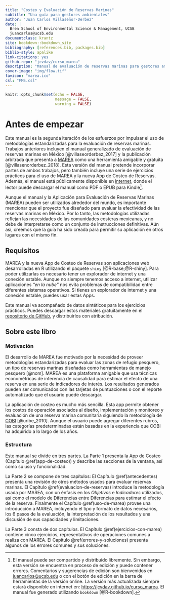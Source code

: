 ```yaml
---
title: "Costeo y Evaluación de Reservas Marinas"
subtitle: "Una guía para gestores ambientales"
author: "Juan Carlos Villaseñor-Derbez"
date: |
  Bren School of Environmental Science & Management, UCSB
  juancarlos@ucsb.edu
documentclass: krantz
site: bookdown::bookdown_site
bibliography: [references.bib, packages.bib]
biblio-style: apalike
link-citations: yes
github-repo: "jcvdav/curso_marea"
description: "Manual de evaluación de reservas marinas para gestores ambientales."
cover-image: "img/flow.tif"
favicon: "marea.ico"
csl: "FMS.csl"
---
```


```r
knitr::opts_chunk$set(echo = FALSE,
                      message = FALSE,
                      warning = FALSE)
```


# Antes de empezar {-}

Este manual es la segunda iteración de los esfuerzos por impulsar el uso de metodologías estandarizadas para la evaluación de reservas marinas. Trabajos anteriores incluyen el manual generalizado de evaluación de reservas marinas en México [@villaseorderbez_2017] y la publicación arbitrada que presenta a [MAREA](https://turfeffect.shinyapps.io/marea/) como una herramienta amigable y gratuita [@villasenorderbez_2018]. Esta versión del manual pretende incorporar partes de ambos trabajos, pero también incluye una serie de ejercicios prácticos para el uso de MAREA y la nueva App de Costeo de Reservas. Además, el manual está públicamente disponible en [internet](https://jcvdav.github.io/curso_marea/), donde el lector puede descargar el manual como PDF o EPUB para Kindle[^*].

[^*]: El manual puede ser compartido y distribuido libremente. Sin embargo, esta versión se encuentra en proceso de edición y puede contener errores. Comentarios y sugerencias de edición son bienvenidos en [juancarlos@ucsb.edu](juancarlos@ucsb.edu) o con el botón de edición en la barra de herramientas de la versión online. La versión más actualizada siempre estará disponible en internet en:  [https://jcvdav.github.io/curso_marea](https://jcvdav.github.io/curso_marea). El manual fue generado utilizando `bookdown` [@R-bookdown].

Aunque el manual y la Aplicación para Evaluación de Reservas Marinas (MAREA) pueden ser utilizados alrededor del mundo, es importante mencionar que el proyecto fue diseñado para evaluar la efectividad de las reservas marinas en México. Por lo tanto, las metodologías utilizadas reflejan las necesidades de las comunidades costeras mexicanas, y no debe de interpretarse como un conjunto de instrucciones definitivas. Aún así, creemos que la guía ha sido creada para permitir su aplicación en otros lugares con el mismo fin.

## Requisitos

MAREA y la nueva App de Costeo de Reservas son aplicaciones web desarrolladas en R utilizando el paquete `shiny` [@R-base;@R-shiny]. Para poder utilizarlas es necesario tener un explorador de internet y una conexión estable. Aunque no siempre tenemos acceso a internet, utilizar aplicaciones *"en la nube"* nos evita problemas de compatibilidad entre diferentes sistemas operativos. Si tienes un explorador de internet y una conexión estable, puedes usar estas Apps.

Este manual va acompañado de datos sintéticos para los ejercicios prácticos. Puedes descargar estos materiales gratuitamente en el [repositorio de GitHub](https://github.com/jcvdav/curso_marea_datos), y distribuirlos con atribución.

## Sobre este libro

### Motivación

El desarrollo de MAREA fue motivado por la necesidad de proveer metodologías estandarizadas para evaluar las zonas de refugio pesquero, un tipo de reservas marinas diseñadas como herramientas de manejo pesquero [@nom]. MAREA es una plataforma amigable que usa técnicas econométricas de inferencia de causalidad para estimar el efecto de una reserva en una serie de indicadores de interés. Los resultados generados pueden ser comunicados con las tarjetas de puntuaciones o con el reporte automatizado que el usuario puede descargar.

La aplicación de costeo es mucho más sencilla. Esta app permite obtener los costos de operación asociados al diseño, implementación y monitoreo y evaluación de una reserva marina comunitaria siguiendo la metodología de [COBI](https://cobi.org.mx/) [@uribe_2010]. Aunque el usuario puede agregar diferentes rubros, las categorías predeterminadas están basadas en la experiencia que COBI ha adquirido a lo largo de los años.

### Estructura

Este manual se divide en tres partes. La Parte 1 presenta la App de Costeo (Capítulo \@ref(app-de-costeo)) y describe las secciones de la ventana, así como su uso y funcionalidad.

La Parte 2 se compone de tres capítulos: El Capítulo \@ref(antecedentes) presenta una revisión de otros métodos usados para evaluar reservas marinas. El Capítulo \@ref(evaluacion-de-reservas) introduce la metodología usada por MAREA, con un énfasis en los *Objetivos* e *Indicadores* utilizados, así como el modelo de Diferencias entre Diferencias para estimar el efecto de la reserva. Finalmente el Capítulo \@ref(uso-de-marea) provee una introducción a MAREA, incluyendo el tipo y formato de datos necesarios, los 6 pasos de la evaluación, la interpretación de los resultados y una discusión de sus capacidades y limitaciones.

La Parte 3 consta de dos capítulos. El Capítulo \@ref(ejercicios-con-marea) contiene cinco ejercicios, representativos de operaciones comunes a realiza con MAREA. El Capítulo \@ref(errores-y-soluciones) presenta algunos de los errores comunes y sus soluciones.





